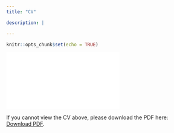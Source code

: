 ```yaml
---
title: "CV"

description: |

---
```


```r
knitr::opts_chunk$set(echo = TRUE)
```

<object data="CV_Leticia Micheli_Feb2022.pdf" type="application/pdf" width="500px" height="700px">
    <embed src="CV_Leticia Micheli_June2022.pdf">
        <p>If you cannot view the CV above, please download the PDF here:   
        <a href="CV_Leticia Micheli_June2022.pdf">Download PDF</a>.</p>
    </embed>
</object>